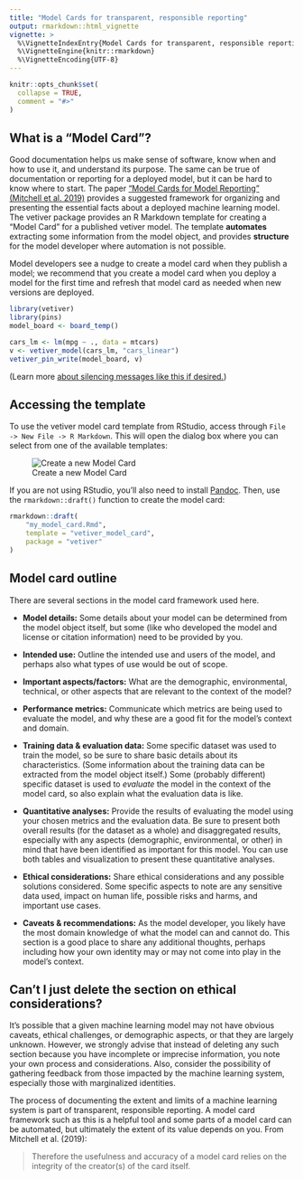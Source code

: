 ```yaml
---
title: "Model Cards for transparent, responsible reporting"
output: rmarkdown::html_vignette
vignette: >
  %\VignetteIndexEntry{Model Cards for transparent, responsible reporting}
  %\VignetteEngine{knitr::rmarkdown}
  %\VignetteEncoding{UTF-8}
---
```


```r
knitr::opts_chunk$set(
  collapse = TRUE,
  comment = "#>"
)
```


## What is a "Model Card"?

Good documentation helps us make sense of software, know when and how to use it, and understand its purpose. The same can be true of documentation or reporting for a deployed model, but it can be hard to know where to start. The paper ["Model Cards for Model Reporting" (Mitchell et al. 2019)](https://doi.org/10.1145/3287560.3287596) provides a suggested framework for organizing and presenting the essential facts about a deployed machine learning model. The vetiver package provides an R Markdown template for creating a "Model Card" for a published vetiver model. The template **automates** extracting some information from the model object, and provides **structure** for the model developer where automation is not possible.

Model developers see a nudge to create a model card when they publish a model; we recommend that you create a model card when you deploy a model for the first time and refresh that model card as needed when new versions are deployed.

```r
library(vetiver)
library(pins)
model_board <- board_temp()

cars_lm <- lm(mpg ~ ., data = mtcars)
v <- vetiver_model(cars_lm, "cars_linear")
vetiver_pin_write(model_board, v)
```

(Learn more [about silencing messages like this if desired.](https://rlang.r-lib.org/reference/abort.html#muffling-and-silencing-conditions))

## Accessing the template

To use the vetiver model card template from RStudio, access through `File -> New File -> R Markdown`. This will open the dialog box where you can select from one of the available templates:

![Create a new Model Card](vetiver-templates.png)
    
 
If you are not using RStudio, you'll also need to install [Pandoc](https://pandoc.org). Then, use the `rmarkdown::draft()` function to create the model card:

```r
rmarkdown::draft(
    "my_model_card.Rmd", 
    template = "vetiver_model_card", 
    package = "vetiver"
)
```

## Model card outline

There are several sections in the model card framework used here.

- **Model details:** Some details about your model can be determined from the model object itself, but some (like who developed the model and license or citation information) need to be provided by you.

- **Intended use:** Outline the intended use and users of the model, and perhaps also what types of use would be out of scope.

- **Important aspects/factors:** What are the demographic, environmental, technical, or other aspects that are relevant to the context of the model?

- **Performance metrics:** Communicate which metrics are being used to evaluate the model, and why these are a good fit for the model's context and domain.

- **Training data & evaluation data:** Some specific dataset was used to train the model, so be sure to share basic details about its characteristics. (Some information about the training data can be extracted from the model object itself.) Some (probably different) specific dataset is used to _evaluate_ the model in the context of the model card, so also explain what the evaluation data is like.

- **Quantitative analyses:** Provide the results of evaluating the model using your chosen metrics and the evaluation data. Be sure to present both overall results (for the dataset as a whole) and disaggregated results, especially with any aspects (demographic, environmental, or other) in mind that have been identified as important for this model. You can use both tables and visualization to present these quantitative analyses.

- **Ethical considerations:** Share ethical considerations and any possible solutions considered. Some specific aspects to note are any sensitive data used, impact on human life, possible risks and harms, and important use cases.

- **Caveats & recommendations:** As the model developer, you likely have the most domain knowledge of what the model can and cannot do. This section is a good place to share any additional thoughts, perhaps including how your own identity may or may not come into play in the model's context.

## Can't I just delete the section on ethical considerations?

It's possible that a given machine learning model may not have obvious caveats, ethical challenges, or demographic aspects, or that they are largely unknown. However, we strongly advise that instead of deleting any such section because you have incomplete or imprecise information, you note your own process and considerations. Also, consider the possibility of gathering feedback from those impacted by the machine learning system, especially those with marginalized identities.

The process of documenting the extent and limits of a machine learning system is part of transparent, responsible reporting. A model card framework such as this is a helpful tool and some parts of a model card can be automated, but ultimately the extent of its value depends on you. From Mitchell et al. (2019):

> Therefore the usefulness and accuracy of a model card relies on the integrity of the creator(s) of the card itself.

